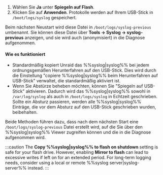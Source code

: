 1. Wählen Sie **Ja** unter **Spiegeln auf Flash**.
2. Klicken Sie auf **Anwenden**. Protokolle werden auf Ihrem USB-Stick in `/boot/logs/syslog` gespeichert.

Beim nächsten Neustart wird diese Datei in `/boot/logs/syslog-previous` umbenannt. Sie können diese Datei über **Tools → Syslog → syslog-previous** anzeigen, und sie wird auch (anonymisiert) in die Diagnose aufgenommen.

<h4>Wie es funktioniert</h4>

- Standardmäßig kopiert Unraid das %%syslog|syslog%% bei jedem ordnungsgemäßen Herunterfahren auf den USB-Stick. Dies wird durch die Einstellung "copiere %%syslog|syslog%% beim Herunterfahren auf USB-Stick" verwaltet, die standardmäßig aktiviert ist.
- Wenn Sie Abstürze beheben möchten, können Sie "Spiegeln auf USB-Stick" aktivieren. Dadurch wird das %%syslog|syslog%% sowohl in `/var/log/syslog` als auch in `/boot/logs/syslog` in Echtzeit geschrieben. Sollte ein Absturz passieren, werden alle %%syslog|syslog%% Einträge, die vor dem Absturz auf den USB-Stick geschrieben wurden, beibehalten.

Beide Methoden führen dazu, dass nach dem nächsten Start eine `/boot/logs/syslog-previous` Datei erstellt wird, auf die Sie über den %%syslog|syslog%% Viewer zugreifen können und die in die Diagnose aufgenommen wird.

:::caution
The **Copy %%syslog|syslog%% to flash on shutdown** setting is safe for your flash drive. However, enabling **Mirror to flash** can lead to excessive writes if left on for an extended period. For long-term logging needs, consider using a local or remote %%syslog server|syslog-server%% instead.
:::
